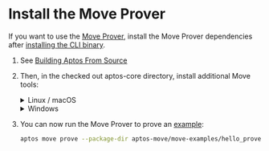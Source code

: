 
# Install the Move Prover

If you want to use the [Move Prover](../../../index.mdx), install the Move Prover dependencies after [installing the CLI binary](.).

1. See [Building Aptos From Source](../../../network/nodes/building-from-source.mdx)

2. Then, in the checked out aptos-core directory, install additional Move tools:
   <details>
   <summary>Linux / macOS</summary>

   1. Open a Terminal session.
   2. Run the dev setup script to prepare your environment: `./scripts/dev_setup.sh -yp`
   3. Update your current shell environment: `source ~/.profile`

   <Callout type="info" emoji="ℹ️">
   `dev_setup.sh -p` updates your `~./profile` with environment variables to support the installed Move Prover tools. You may need to set `.bash_profile` or `.zprofile` or other setup files for your shell.
   </Callout>

   </details>
   <details>
   <summary>Windows</summary>

   1. Open a PowerShell terminal as an administrator.
   2. Run the dev setup script to prepare your environment: `PowerShell -ExecutionPolicy Bypass -File ./scripts/windows_dev_setup.ps1 -y`

   </details>

3. You can now run the Move Prover to prove an [example](https://github.com/aptos-labs/aptos-core/tree/main/aptos-move/move-examples/hello_prover):
   ```bash filename="Terminal"
   aptos move prove --package-dir aptos-move/move-examples/hello_prover/
   ```
